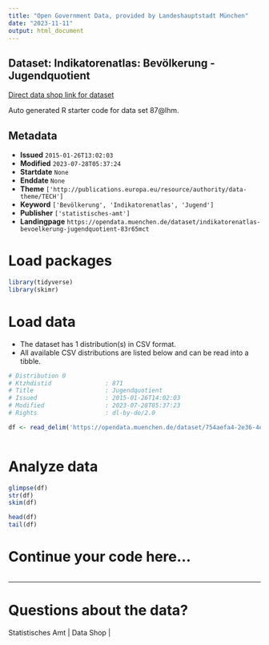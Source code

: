 ```yaml
---
title: "Open Government Data, provided by Landeshauptstadt München"
date: "2023-11-11"
output: html_document
---
```


## Dataset: Indikatorenatlas: Bevölkerung - Jugendquotient

[Direct data shop link for dataset](https://opendata.muenchen.de/dataset/indikatorenatlas-bevoelkerung-jugendquotient-83r65mct)

Auto generated R starter code for data set 87@lhm.

## Metadata

- **Issued** `2015-01-26T13:02:03`
- **Modified** `2023-07-28T05:37:24`
- **Startdate** `None`
- **Enddate** `None`
- **Theme** `['http://publications.europa.eu/resource/authority/data-theme/TECH']`
- **Keyword** `['Bevölkerung', 'Indikatorenatlas', 'Jugend']`
- **Publisher** `['statistisches-amt']`
- **Landingpage** `https://opendata.muenchen.de/dataset/indikatorenatlas-bevoelkerung-jugendquotient-83r65mct`


# Load packages

```r

library(tidyverse)
library(skimr)

```

# Load data

-   The dataset has 1 distribution(s) in CSV format.
-   All available CSV distributions are listed below and can be read into a tibble.

```r

# Distribution 0
# Ktzhdistid               : 871
# Title                    : Jugendquotient
# Issued                   : 2015-01-26T14:02:03
# Modified                 : 2023-07-28T05:37:23
# Rights                   : dl-by-de/2.0

df <- read_delim('https://opendata.muenchen.de/dataset/754aefa4-2e36-4e0c-b768-fa9b7d003f45/resource/81f2cede-f395-4327-aeb5-24edcdbb2bee/download/indikat_bevoelkerung_jugendquotient_240723.csv')



```

# Analyze data

```r

glimpse(df)
str(df)
skim(df)

head(df)
tail(df)

```

# Continue your code here...

```r

```

------------------------------------------------------------------------

# Questions about the data?

Statistisches Amt | Data Shop | 
